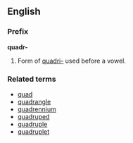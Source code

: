 ==English==
===Prefix===
'''quadr-'''

#Form of [[quadri-]] used before a vowel.

===Related terms===
*[[quad]]
*[[quadrangle]]
*[[quadrennium]]
*[[quadruped]]
*[[quadruple]]
*[[quadruplet]]